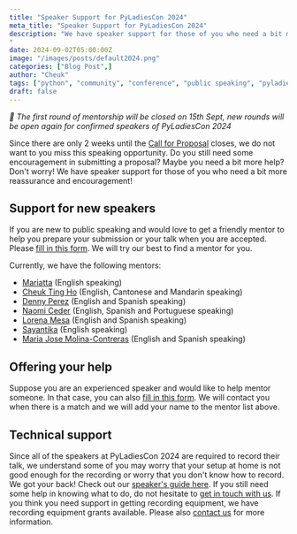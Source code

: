 ```yaml
---
title: "Speaker Support for PyLadiesCon 2024"
meta_title: "Speaker Support for PyLadiesCon 2024"
description: "We have speaker support for those of you who need a bit more reassurance and encouragement!
"
date: 2024-09-02T05:00:00Z
image: "/images/posts/default2024.png"
categories: ["Blog Post",]
author: "Cheuk"
tags: ["python", "community", "conference", "public speaking", "pyladies"]
draft: false
---
```


*📢 The first round of mentorship will be closed on 15th Sept, new rounds will be open again for confirmed speakers of PyLadiesCon 2024*

Since there are only 2 weeks until the [Call for Proposal](https://pretalx.com/pyladiescon-2024/cfp) closes, we do not want to you miss this speaking opportunity. Do you still need some encouragement in submitting a proposal? Maybe you need a bit more help? Don't worry! We have speaker support for those of you who need a bit more reassurance and encouragement!

## Support for new speakers

If you are new to public speaking and would love to get a friendly mentor to help you prepare your submission or your talk when you are accepted. Please [fill in this form](https://docs.google.com/forms/d/e/1FAIpQLSfNCN0wBr_Su_LSiufaWWLUqW59wlIDHDihinui_iifGruabA/viewform). We will try our best to find a mentor for you.

Currently, we have the following mentors:

- [Mariatta](https://mariatta.ca) (English speaking)
- [Cheuk Ting Ho](https://cheuk.dev) (English, Cantonese and Mandarin speaking)
- [Denny Perez](https://www.linkedin.com/in/dennyperez18/) (English and Spanish speaking)
- [Naomi Ceder](https://naomiceder.tech/) (English, Spanish and Portuguese speaking)
- [Lorena Mesa](https://www.linkedin.com/in/lorenamesa/) (English and Spanish speaking)
- [Sayantika](https://www.linkedin.com/in/sayantika-banik/) (English speaking)
- [Maria Jose Molina-Contreras](https://www.linkedin.com/in/mjmolinacontreras/) (English and Spanish speaking)

## Offering your help

Suppose you are an experienced speaker and would like to help mentor someone. In that case, you can also [fill in this form](https://docs.google.com/forms/d/e/1FAIpQLSfNCN0wBr_Su_LSiufaWWLUqW59wlIDHDihinui_iifGruabA/viewform). We will contact you when there is a match and we will add your name to the mentor list above.

## Technical support

Since all of the speakers at PyLadiesCon 2024 are required to record their talk, we understand some of you may worry that your setup at home is not good enough for the recording or worry that you don't know how to record. We got your back! Check out our [speaker's guide here](https://docs.google.com/document/d/1ivarWnqisA2kVIJL3Sn4XKo9obt3sADL7MTx1bPchvI/edit?usp=sharing). If you still need some help in knowing what to do, do not hesitate to [get in touch with us](mailto:pyladiescon@pyladies.com). If you think you need support in getting recording equipment, we have recording equipment grants available. Please also [contact us](mailto:pyladiescon@pyladies.com) for more information.
